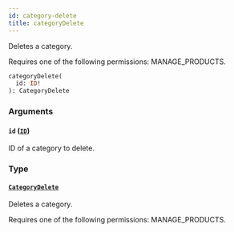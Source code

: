 ```yaml
---
id: category-delete
title: categoryDelete
---
```



Deletes a category. 

Requires one of the following permissions: MANAGE_PRODUCTS.

```graphql
categoryDelete(
  id: ID!
): CategoryDelete
```


### Arguments

#### `id` ([`ID`](../../../developer/api-reference/scalars/id))

ID of a category to delete.


### Type

#### [`CategoryDelete`](../../../developer/api-reference/objects/category-delete) 

Deletes a category. 

Requires one of the following permissions: MANAGE_PRODUCTS.




